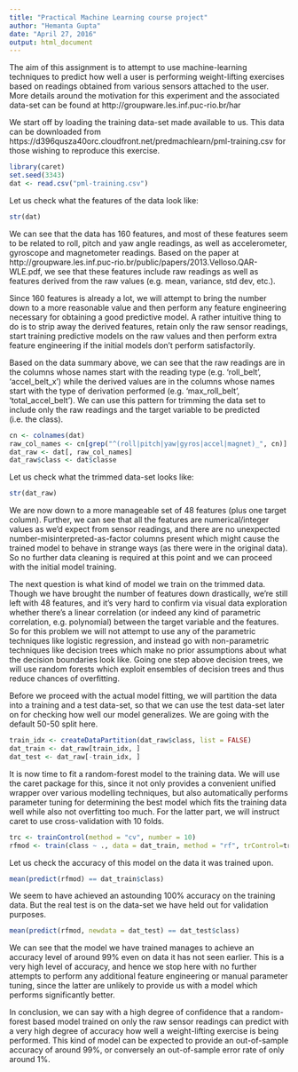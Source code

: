 ```yaml
---
title: "Practical Machine Learning course project"
author: "Hemanta Gupta"
date: "April 27, 2016"
output: html_document
---
```


The aim of this assignment is to attempt to use machine-learning techniques to
predict how well a user is performing weight-lifting exercises based on
readings obtained from various sensors attached to the user. More details
around the motivation for this experiment and the associated data-set can
be found at http://groupware.les.inf.puc-rio.br/har

We start off by loading the training data-set made available to us. This data
can be downloaded from
https://d396qusza40orc.cloudfront.net/predmachlearn/pml-training.csv for
those wishing to reproduce this exercise.

```r
library(caret)
set.seed(3343)
dat <- read.csv("pml-training.csv")
```

Let us check what the features of the data look like:

```r
str(dat)
```

We can see that the data has 160 features, and most of these features seem to
be related to roll, pitch and yaw angle readings, as well as accelerometer,
gyroscope and magnetometer readings. Based on the paper at
http://groupware.les.inf.puc-rio.br/public/papers/2013.Velloso.QAR-WLE.pdf,
we see that these features include raw readings as well as features derived
from the raw values (e.g. mean, variance, std dev, etc.).

Since 160 features is already a lot, we will attempt to bring the number
down to a more reasonable value and then perform any feature engineering
necessary for obtaining a good predictive model. A rather intuitive thing
to do is to strip away the derived features, retain only the raw sensor
readings, start training predictive models on the raw values and then perform
extra feature engineering if the initial models don't perform satisfactorily.

Based on the data summary above, we can see that the raw readings are in the
columns whose names start with the reading type (e.g. 'roll_belt',
'accel_belt_x') while the derived values are in the columns whose names start
with the type of derivation performed (e.g. 'max_roll_belt',
'total_accel_belt'). We can use this pattern for trimming the data set to
include only the raw readings and the target variable to be predicted
(i.e. the class).

```r
cn <- colnames(dat)
raw_col_names <- cn[grep("^(roll|pitch|yaw|gyros|accel|magnet)_", cn)]
dat_raw <- dat[, raw_col_names]
dat_raw$class <- dat$classe
```

Let us check what the trimmed data-set looks like:

```r
str(dat_raw)
```

We are now down to a more manageable set of 48 features (plus one target
column). Further, we can see that all the features are numerical/integer
values as we'd expect from sensor readings, and there are no unexpected
number-misinterpreted-as-factor columns present which might cause the trained
model to behave in strange ways (as there were in the original data). So no
further data cleaning is required at this point and we can proceed with the
initial model training.

The next question is what kind of model we train on the trimmed data. Though
we have brought the number of features down drastically, we're still left
with 48 features, and it's very hard to confirm via visual data exploration
whether there's a linear correlation (or indeed any kind of parametric
correlation, e.g. polynomial) between the target variable and the features. So
for this problem we will not attempt to use any of the parametric techniques
like logistic regression, and instead go with non-parametric techniques like
decision trees which make no prior assumptions about what the decision
boundaries look like. Going one step above decision trees, we will use random
forests which exploit ensembles of decision trees and thus reduce chances of
overfitting.

Before we proceed with the actual model fitting, we will partition the data
into a training and a test data-set, so that we can use the test data-set later
on for checking how well our model generalizes. We are going with the default
50-50 split here.

```r
train_idx <- createDataPartition(dat_raw$class, list = FALSE)
dat_train <- dat_raw[train_idx, ]
dat_test <- dat_raw[-train_idx, ]
```

It is now time to fit a random-forest model to the training data. We will
use the caret package for this, since it not only provides a convenient unified
wrapper over various modelling techniques, but also automatically performs
parameter tuning for determining the best model which fits the training data
well while also not overfitting too much. For the latter part, we will instruct
caret to use cross-validation with 10 folds.

```r
trc <- trainControl(method = "cv", number = 10)
rfmod <- train(class ~ ., data = dat_train, method = "rf", trControl=trc)
```

Let us check the accuracy of this model on the data it was trained upon.

```r
mean(predict(rfmod) == dat_train$class)
```

We seem to have achieved an astounding 100% accuracy on the training data. But
the real test is on the data-set we have held out for validation purposes.

```r
mean(predict(rfmod, newdata = dat_test) == dat_test$class)
```

We can see that the model we have trained manages to achieve an accuracy level
of around 99% even on data it has not seen earlier. This is a very high level
of accuracy, and hence we stop here with no further attempts to perform any
additional feature engineering or manual parameter tuning, since the latter are
unlikely to provide us with a model which performs significantly better.

In conclusion, we can say with a high degree of confidence that a random-forest
based model trained on only the raw sensor readings can predict with a very
high degree of accuracy how well a weight-lifting exercise is being performed.
This kind of model can be expected to provide an out-of-sample accuracy of
around 99%, or conversely an out-of-sample error rate of only around 1%.